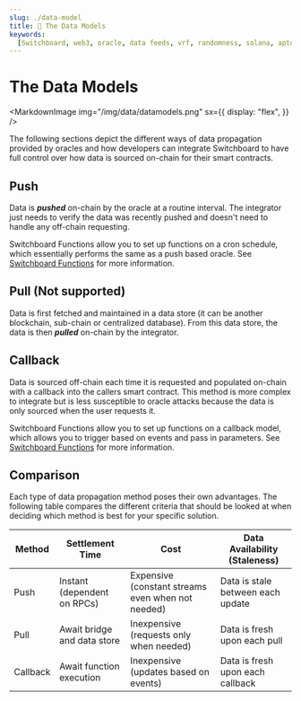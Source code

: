 ```yaml
---
slug: ./data-model
title: 🚧 The Data Models
keywords:
  [Switchboard, web3, oracle, data feeds, vrf, randomness, solana, aptos]
---
```



# The Data Models

<MarkdownImage
  img="/img/data/datamodels.png"
  sx={{
    display: "flex",
  }}
/>

The following sections depict the different ways of data propagation provided by
oracles and how developers can integrate Switchboard to have full control over
how data is sourced on-chain for their smart contracts.

## Push

Data is _**pushed**_ on-chain by the oracle at a routine interval. The
integrator just needs to verify the data was recently pushed and doesn't need to
handle any off-chain requesting.

Switchboard Functions allow you to set up functions on a cron schedule, which
essentially performs the same as a push based oracle. See
[Switchboard Functions](/functions) for more information.

## Pull (Not supported)

Data is first fetched and maintained in a data store (it can be another
blockchain, sub-chain or centralized database). From this data store, the data
is then _**pulled**_ on-chain by the integrator.

## Callback

Data is sourced off-chain each time it is requested and populated on-chain with
a callback into the callers smart contract. This method is more complex to
integrate but is less susceptible to oracle attacks because the data is only
sourced when the user requests it.

Switchboard Functions allow you to set up functions on a callback model, which
allows you to trigger based on events and pass in parameters. See
[Switchboard Functions](/functions) for more information.

## Comparison

Each type of data propagation method poses their own advantages. The following
table compares the different criteria that should be looked at when deciding
which method is best for your specific solution.

| Method   | Settlement Time             | Cost                                              | Data Availability (Staleness)     |
| -------- | --------------------------- | ------------------------------------------------- | --------------------------------- |
| Push     | Instant (dependent on RPCs) | Expensive (constant streams even when not needed) | Data is stale between each update |
| Pull     | Await bridge and data store | Inexpensive (requests only when needed)           | Data is fresh upon each pull      |
| Callback | Await function execution    | Inexpensive (updates based on events)             | Data is fresh upon each callback  |
